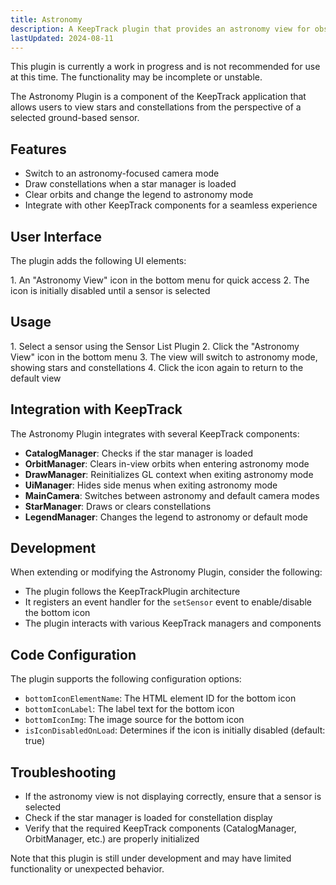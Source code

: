 ```yaml
---
title: Astronomy
description: A KeepTrack plugin that provides an astronomy view for observing stars and constellations from the perspective of a ground-based sensor.
lastUpdated: 2024-08-11
---
```



<Aside type="danger">
  This plugin is currently a work in progress and is not recommended for use at this time. The functionality may be incomplete or unstable.
</Aside>

The Astronomy Plugin is a component of the KeepTrack application that allows users to view stars and constellations from the perspective of a selected ground-based sensor.

## Features

- Switch to an astronomy-focused camera mode
- Draw constellations when a star manager is loaded
- Clear orbits and change the legend to astronomy mode
- Integrate with other KeepTrack components for a seamless experience

## User Interface

The plugin adds the following UI elements:

<Steps>
1. An "Astronomy View" icon in the bottom menu for quick access
2. The icon is initially disabled until a sensor is selected
</Steps>

## Usage

<Steps>
1. Select a sensor using the Sensor List Plugin
2. Click the "Astronomy View" icon in the bottom menu
3. The view will switch to astronomy mode, showing stars and constellations
4. Click the icon again to return to the default view
</Steps>

## Integration with KeepTrack

The Astronomy Plugin integrates with several KeepTrack components:

- **CatalogManager**: Checks if the star manager is loaded
- **OrbitManager**: Clears in-view orbits when entering astronomy mode
- **DrawManager**: Reinitializes GL context when exiting astronomy mode
- **UiManager**: Hides side menus when exiting astronomy mode
- **MainCamera**: Switches between astronomy and default camera modes
- **StarManager**: Draws or clears constellations
- **LegendManager**: Changes the legend to astronomy or default mode

## Development

When extending or modifying the Astronomy Plugin, consider the following:

- The plugin follows the KeepTrackPlugin architecture
- It registers an event handler for the `setSensor` event to enable/disable the bottom icon
- The plugin interacts with various KeepTrack managers and components

## Code Configuration

The plugin supports the following configuration options:

- `bottomIconElementName`: The HTML element ID for the bottom icon
- `bottomIconLabel`: The label text for the bottom icon
- `bottomIconImg`: The image source for the bottom icon
- `isIconDisabledOnLoad`: Determines if the icon is initially disabled (default: true)

## Troubleshooting

- If the astronomy view is not displaying correctly, ensure that a sensor is selected
- Check if the star manager is loaded for constellation display
- Verify that the required KeepTrack components (CatalogManager, OrbitManager, etc.) are properly initialized

<Aside>
  Note that this plugin is still under development and may have limited functionality or unexpected behavior.
</Aside>